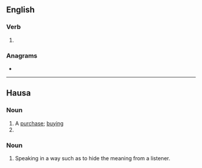 {{also|Saye}}
==English==

===Verb===
{{head|en|verb}}

# {{obsolete spelling of|say|lang=en}}

===Anagrams===
* {{anagrams|en|Ayes|Seay|ayes|easy|eyas|yeas}}

----

==Hausa==

===Noun===
{{ha-noun|m|head=sàyē|saye saye}}

# A [[purchase]]; [[buying]]
# {{verbal noun of|saya|lang=ha}}

===Noun===
{{ha-noun|m|head=sā̀yē}}

# Speaking in a way such as to hide the meaning from a listener.
